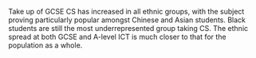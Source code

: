 
Take up of GCSE CS has increased in all ethnic groups, with the subject proving particularly popular amongst Chinese and Asian students. Black students are still the most underrepresented group taking CS. The ethnic spread at both GCSE and A-level ICT is much closer to that for the population as a whole.


